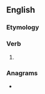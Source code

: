 ==English==

===Etymology===
{{suffix|dare|eth|lang=en}}

===Verb===
{{head|en|verb form}}

# {{en-archaic third-person singular of|dare}}

===Anagrams===
* {{anagrams|en|Dehart|dearth|hatred|hetdar|thread}}